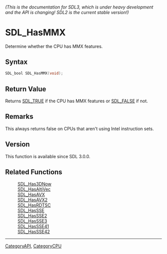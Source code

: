 ====== (This is the documentation for SDL3, which is under heavy development and the API is changing! SDL2 is the current stable version!) ======
= SDL_HasMMX =

Determine whether the CPU has MMX features.

== Syntax ==

<syntaxhighlight lang='c'>
SDL_bool SDL_HasMMX(void);
</syntaxhighlight>

== Return Value ==

Returns [[SDL_TRUE]] if the CPU has MMX features or [[SDL_FALSE]] if not.

== Remarks ==

This always returns false on CPUs that aren't using Intel instruction sets.

== Version ==

This function is available since SDL 3.0.0.

== Related Functions ==

:[[SDL_Has3DNow]]
:[[SDL_HasAltiVec]]
:[[SDL_HasAVX]]
:[[SDL_HasAVX2]]
:[[SDL_HasRDTSC]]
:[[SDL_HasSSE]]
:[[SDL_HasSSE2]]
:[[SDL_HasSSE3]]
:[[SDL_HasSSE41]]
:[[SDL_HasSSE42]]

----
[[CategoryAPI]], [[CategoryCPU]]


